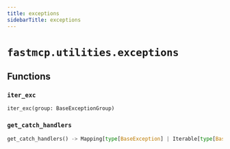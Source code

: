 ```yaml
---
title: exceptions
sidebarTitle: exceptions
---
```


# `fastmcp.utilities.exceptions`

## Functions

### `iter_exc` <sup><a href="https://github.com/jlowin/fastmcp/blob/main/src/fastmcp/utilities/exceptions.py#L12"><Icon icon="github" size="14" /></a></sup>

```python
iter_exc(group: BaseExceptionGroup)
```

### `get_catch_handlers` <sup><a href="https://github.com/jlowin/fastmcp/blob/main/src/fastmcp/utilities/exceptions.py#L42"><Icon icon="github" size="14" /></a></sup>

```python
get_catch_handlers() -> Mapping[type[BaseException] | Iterable[type[BaseException]], Callable[[BaseExceptionGroup[Any]], Any]]
```
